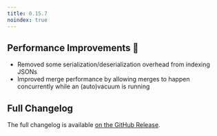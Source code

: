 ```yaml
---
title: 0.15.7
noindex: true
---
```


## Performance Improvements 🚀

- Removed some serialization/deserialization overhead from indexing JSONs
- Improved merge performance by allowing merges to happen concurrently while an (auto)vacuum is running

## Full Changelog

The full changelog is available [on the GitHub Release](https://github.com/paradedb/paradedb/releases/tag/v0.15.7).
